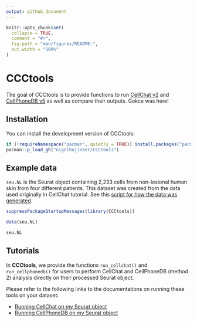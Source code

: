 ---
output: github_document
---

<!-- README.md is generated from README.Rmd. Please edit that file -->

```{r, include = FALSE}
knitr::opts_chunk$set(
  collapse = TRUE,
  comment = "#>",
  fig.path = "man/figures/README-",
  out.width = "100%"
)
```

# CCCtools

<!-- badges: start -->
<!-- badges: end -->

The goal of CCCtools is to provide functions to run [CellChat v2](https://github.com/jinworks/CellChat) and [CellPhoneDB v5](https://github.com/ventolab/CellphoneDB/tree/master) as well as compare their outputs. Gokce was here!

## Installation

You can install the development version of CCCtools:

```{r, eval=FALSE}
if (!requireNamespace("pacman", quietly = TRUE)) install.packages("pacman")
pacman::p_load_gh("nigelhojinker/CCCtools")
```


## Example data

`seu.NL` is the Seurat object containing 2,233 cells from non-lesional human skin from four different patients. This dataset was created from the data used originally in CellChat tutorial. See this [script for how the data was generated](data-raw/demo_data.md).

```{r example}
suppressPackageStartupMessages(library(CCCtools)) 

data(seu.NL)

seu.NL
```

## Tutorials

In **CCCtools**, we provide the functions `run_cellchat()` and `run_cellphonedb()` for users to perform CellChat and CellPhoneDB (method 2) analysis directly on their processed Seurat object. 

Please refer to the following links to the documentations on running these tools on your dataset:

- [Running CellChat on my Seurat object](../data-raw/Run_CellChat.md)
- [Running CellPhoneDB on my Seurat object](../data-raw/Run_CellPhoneDB.md)
